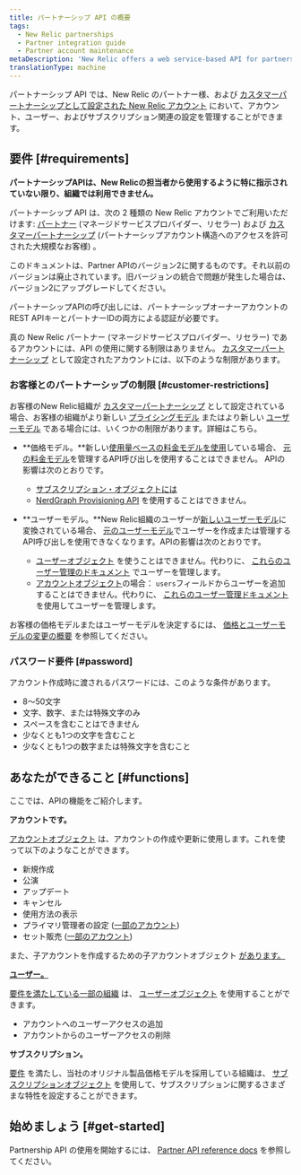 ```yaml
---
title: パートナーシップ API の概要
tags:
  - New Relic partnerships
  - Partner integration guide
  - Partner account maintenance
metaDescription: 'New Relic offers a web service-based API for partners to create, edit, upgrade, downgrade, and cancel New Relic accounts on behalf of their customers.'
translationType: machine
---
```


パートナーシップ API では、New Relic のパートナー様、および [カスタマーパートナーシップとして設定された New Relic アカウント](/docs/new-relic-partnerships/partner-integration-guide/partner-account-maintenance/partnership-accounts-users-subscriptions/#partnerships) において、アカウント、ユーザー、およびサブスクリプション関連の設定を管理することができます。

## 要件 [#requirements]

**パートナーシップAPIは、New Relicの担当者から使用するように特に指示されていない限り、組織では利用できません。**

パートナーシップ API は、次の 2 種類の New Relic アカウントでご利用いただけます: [パートナー](/docs/new-relic-partnerships/partner-integration-guide/partner-account-maintenance/partnership-accounts-users-subscriptions/#partnerships) (マネージドサービスプロバイダー、リセラー) および [カスタマーパートナーシップ](/docs/new-relic-partnerships/partner-integration-guide/partner-account-maintenance/partnership-accounts-users-subscriptions/#partnerships) (パートナーシップアカウント構造へのアクセスを許可された大規模なお客様) 。

このドキュメントは、Partner APIのバージョン2に関するものです。それ以前のバージョンは廃止されています。旧バージョンの統合で問題が発生した場合は、バージョン2にアップグレードしてください。

パートナーシップAPIの呼び出しには、パートナーシップオーナーアカウントのREST APIキーとパートナーIDの両方による認証が必要です。

真の New Relic パートナー (マネージドサービスプロバイダー、リセラー) であるアカウントには、API の使用に関する制限はありません。 [カスタマーパートナーシップ](/docs/new-relic-partnerships/partner-integration-guide/partner-account-maintenance/partnership-accounts-users-subscriptions/#partnerships) として設定されたアカウントには、以下のような制限があります。

### お客様とのパートナーシップの制限 [#customer-restrictions]

お客様のNew Relic組織が [カスタマーパートナーシップ](/docs/new-relic-partnerships/partner-integration-guide/partner-account-maintenance/partnership-accounts-users-subscriptions/#partnerships) として設定されている場合、お客様の組織がより新しい [プライシングモデル](/docs/accounts/original-accounts-billing/original-product-based-pricing/overview-changes-pricing-user-model/#pricing-plans) またはより新しい [ユーザーモデル](/docs/accounts/original-accounts-billing/original-product-based-pricing/overview-user-models) である場合には、いくつかの制限があります。詳細はこちら。

* **価格モデル。**新しい[使用量ベースの料金モデルを使用](/docs/accounts/original-accounts-billing/original-product-based-pricing/overview-changes-pricing-user-model/#pricing-plans)している場合、 [元の料金モデル](/docs/accounts/original-accounts-billing/original-product-based-pricing/overview-changes-pricing-user-model/#pricing-plans)を管理するAPI呼び出しを使用することはできません。 APIの影響は次のとおりです。

  * [サブスクリプション・オブジェクトには](/docs/new-relic-partnerships/partnerships/partner-api/partnership-api-subscription-object/)
  * [NerdGraph Provisioning API](/docs/apis/nerdgraph/tutorials/provisions-your-subscriptions-nerdgraph/) を使用することはできません。

* **ユーザーモデル。**New Relic組織のユーザーが[新しいユーザーモデル](/docs/accounts/original-accounts-billing/original-product-based-pricing/overview-user-models)に変換されている場合、 [元のユーザーモデル](/docs/accounts/original-accounts-billing/original-product-based-pricing/overview-user-models)でユーザーを作成または管理するAPI呼び出しを使用できなくなります。APIの影響は次のとおりです。

  * [ユーザーオブジェクト](/docs/new-relic-partnerships/partnerships/partner-api/partnership-api-user-object/) を使うことはできません。代わりに、 [これらのユーザー管理のドキュメント](/docs/accounts/accounts-billing/new-relic-one-user-management/introduction-managing-users/) でユーザーを管理します。
  * [アカウントオブジェクト](/docs/new-relic-partnerships/partnerships/partner-api/partnership-api-account-object/)の場合： `users`フィールドからユーザーを追加することはできません。代わりに、 [これらのユーザー管理ドキュメント](/docs/accounts/accounts-billing/new-relic-one-user-management/introduction-managing-users/)を使用してユーザーを管理します。

お客様の価格モデルまたはユーザーモデルを決定するには、 [価格とユーザーモデルの変更の概要](/docs/accounts/original-accounts-billing/original-product-based-pricing/overview-changes-pricing-user-model) を参照してください。

### パスワード要件 [#password]

アカウント作成時に渡されるパスワードには、このような条件があります。

* 8～50文字
* 文字、数字、または特殊文字のみ
* スペースを含むことはできません
* 少なくとも1つの文字を含むこと
* 少なくとも1つの数字または特殊文字を含むこと

## あなたができること [#functions]

ここでは、APIの機能をご紹介します。

**アカウントです。**

[アカウントオブジェクト](/docs/new-relic-partnerships/partnerships/partner-api/partnership-api-account-object/) は、アカウントの作成や更新に使用します。これを使って以下のようなことができます。

* 新規作成
* 公演
* アップデート
* キャンセル
* 使用方法の表示
* プライマリ管理者の設定 ([一部のアカウント](#requirements))
* セット販売 ([一部のアカウント](#requirements))

また、子アカウントを作成するための子アカウントオブジェクト [があります。](/docs/new-relic-partnerships/partnerships/partner-api/partnership-api-sub-account-object)

[**ユーザー。**](/docs/new-relic-partnerships/partnerships/partner-api/partnership-api-sub-account-object)

[](/docs/new-relic-partnerships/partnerships/partner-api/partnership-api-sub-account-object)[要件を満たしている一部の組織](#customer-restrictions) は、 [ユーザーオブジェクト](/docs/new-relic-partnerships/partnerships/partner-api/partnership-api-user-object/) を使用することができます。

* アカウントへのユーザーアクセスの追加
* アカウントからのユーザーアクセスの削除

**サブスクリプション。**

[要件](#customer-restrictions) を満たし、当社のオリジナル製品価格モデルを採用している組織は、 [サブスクリプションオブジェクト](/docs/new-relic-partnerships/partnerships/partner-api/partnership-api-subscription-object/) を使用して、サブスクリプションに関するさまざまな特性を設定することができます。

## 始めましょう [#get-started]

Partnership API の使用を開始するには、 [Partner API reference docs](/docs/new-relic-partnerships/partnerships/partner-api/partner-api-reference) を参照してください。